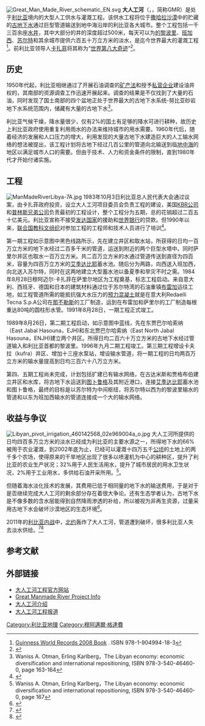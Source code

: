 [[File:Great_Man_Made_River_schematic_EN.svg|thumb]]
'''大人工河'''（{{rtl-lang|ar|النهر الصناعي العظيم}}，{{lang|en|Great Man-Made River}}，简称GMR）是处于[[利比亚|利比亚]]境内的大型人工供水与灌溉工程。该供水工程将位于[[撒哈拉沙漠|撒哈拉沙漠]]中的{{le|努比亚砂岩地下水系统|Nubian Sandstone Aquifer System}}贮藏的[[古地下水|古地下水]]通过巨型管道输送到地中海沿岸的利比亚各大城市。整个工程包括一千三百余座[[水井|水井]]，其中大部分的井的深度超过500米，每天可以为[[的黎波里|的黎波里]]、[[班加西|班加西]]、[[苏尔特|苏尔特]]和其余城市提供六百五十万立方米的淡水，是迄今世界最大的灌溉工程<ref>[http://www.guinnessworldrecords.com/2008/default.aspx Guinness World Records 2008 Book] {{Wayback|url=http://www.guinnessworldrecords.com/2008/default.aspx |date=20150924024138 }}. ISBN 978-1-904994-18-3</ref>。前利比亚领导人[[卡扎菲|卡扎菲]]将其称为“[[世界第八大奇迹|世界第八大奇迹]]”<ref>{{Cite web |url=http://www.water-technology.net/projects/gmr/ |title=Water-Technology |accessdate=2011-11-03 |archive-date=2020-08-16 |archive-url=https://web.archive.org/web/20200816232713/https://www.water-technology.net/projects/gmr/ |dead-url=yes }}</ref>。

==历史==
1950年代起，利比亚相继通过了开展石油调查的[[矿产法|矿产法]]和授予[[私营企业|私营企业]]建设油井权的{{le|1955年石油法|Petroleum Law of 1955}}，其南部的资源调查工作迅速开展起来。调查的结果是不仅找到了大量的石油，同时发现了国土南部的四个盆地正处于世界最大的古地下水系统-努比亚砂岩地下水系统范围内，储藏有大量的古地下水<ref>Waniss A. Otman, Erling Karlberg，The Libyan economy: economic diversification and international repositioning, ISBN 978-3-540-46460-0, page 163-164</ref>。

利比亚气候干燥，降水量很少，仅有2%的国土有足够的降水可进行耕种，故历史上利比亚政府使用重复利用雨水的办法来维持城市的用水需要。1960年代后，随着经济的发展和人口压力的增大，利用发现的大量古地下水建造巨大的人工输水网络的想法被提出，该工程计划将古地下经过几百公里的管道向北输送到临[[地中海|地中海]]的地区以满足城市人口的需要。但由于技术、人力和资金条件的限制，直到1980年代才开始付诸实施。

==工程==
[[File:ManMadeRiverLibya-7A.jpg|thumb]]
1983年10月3日利比亚总人民代表大会通过议案，由卡扎菲政府投资，设立大人工河项目委员会负责工程的建设，美国[[KBR公司|KBR公司]]和[[普林斯兄弟公司|普林斯兄弟公司]]负责最初的工程设计，整个工程分为五期，总的花销超过二百五十亿美元。利比亚宣称不接受[[发达国家|发达国家]]的援助和[[世界银行|世界银行]]的贷款。但1990年以来，[[联合国教科文组织|联合国教科文组织]]对参加工程的工程师和技术人员进行了培训<ref>{{cite web |url=http://www.ewpnet.com/libya/river.htm |title=存档副本 |accessdate=2011-11-03 |deadurl=yes |archiveurl=https://web.archive.org/web/20110925224101/http://ewpnet.com/libya/river.htm |archivedate=2011-09-25 }}</ref>。

第一期工程如示意图中黑色线路所示，先在{{le|塔泽堡绿洲|Tazirbu}}建立井区和取水站，所获得的日均一百万立方米的地下水经过二百多千米的管道，运送到{{le|薩里爾油田|Sarir field|薩里爾}}附近的两个巨型水塔中。同时萨里尔井区也取水一百万立方米。共二百万立方米的水通过管道传送到直径为四百米，容量为四百万立方米的[[艾季达比耶|艾季达比耶]]蓄水池。随后分为两路，向西送入班加西，向北送入苏尔特，同时在这两地建立大型蓄水池以备夏季和旱灾不时之需。1984年8月28日穆阿迈尔·卡扎菲在萨里尔地区为工程奠基，标志工程启动。来自意大利、西班牙、德国和日本的建筑材料通过位于苏尔特湾的石油重镇[[布雷加|布雷加]]运往工地，如工程管道所需的能抵抗强大水压力的[[预力混凝土|预力混凝土]]就是在意大利Redaelli Tecna S.p.A公司在[[那不勒斯|那不勒斯]]的工厂制造，运到在布雷加和萨里尔的工厂制造每根重达80吨的圆柱形水管。1991年8月28日，一期工程正式竣工。

1989年8月26日，第二期工程启动，如示意图中蓝线，先在东贾巴尔哈索纳（East Jabal Hasouna，EJH)和东北贾巴尔哈索纳（East North Jabal Hasouna，ENJH)建立两个井区。所得日均二百六十万立方米的古地下水经过管道输入{{le|塔尔胡纳|Tarhuna}}和利比亚首都的黎波里。1996年九月二期工程竣工。第三期工程增设卡夫拉（kufra）井区、增加十三座水泵站，增设输水管道，将一期工程的日均两百万立方米的输水量提高到日均三百六十八万立方米。

第四、五期工程尚未完成，计划包括扩建已有输水网络，在古达米斯和贾格布伯建立井区和水库，将古地下水运送到[[图卜鲁格|图卜鲁格]]及其附近港口，连接[[艾季达比耶|艾季达比耶]]蓄水池和图卜鲁格，最终的目标是以苏尔特为中间枢纽，将苏尔特以西为的黎波里输水的管道和以东为班加西输水的管道连接成一个大的输水网络。

==收益与争议==
[[File:Libyan_pivot_irrigation_460142568_02e969004a_o.jpg|thumb]]
大人工河所提供的日均四百多万立方米的淡水已经成为利比亚的主要水源之一，所得地下水的66%被用于农业灌溉，到2002年底为止，已经可以灌溉十四万五千[[公顷|公顷]]的土地上的两千多个农场，使得原来的干旱地区出现了很多以喷灌机为中心的耕种区，提升了利比亚的农业生产状况；32%用于人民生活用水，提升了城市居民的用水卫生状况，2%用于工业用水，多供给石油开采所用。<ref>Waniss A. Otman, Erling Karlberg，The Libyan economy: economic diversification and international repositioning, ISBN 978-3-540-46460-0, page 167</ref>。

但随着海水淡化技术的发展，其费用已低于相同量的地下水的输送费用，于是对于是否继续完成大人工河的剩余部分存在着很大争论。还有生态学者认为，古地下水是不像多数的含水层能得到自然降雨渗透的补给，所以被视为非再生资源，过量采用古地下水会破坏沙漠地区的生态环境<ref>{{Cite web |url=http://www.greenprophet.com/2011/02/libya-gaddafi-green/ |title=存档副本 |access-date=2011-11-05 |archive-date=2021-01-26 |archive-url=https://web.archive.org/web/20210126192625/https://www.greenprophet.com/2011/02/libya-gaddafi-green/ |dead-url=no }}</ref>。

2011年的[[利比亚内战|利比亚内战]]中，[[北约|北约]]轰炸了大人工河，管道遭到破坏，很多利比亚人失去淡水供给。<ref>{{Cite web |url=http://www.waterpolitics.com/2011/10/23/gaddafi-dead-what-is-the-fate-of-the-great-man-made-river/ |title=存档副本 |access-date=2011-11-05 |archive-date=2020-08-21 |archive-url=https://web.archive.org/web/20200821025012/http://www.waterpolitics.com/2011/10/23/gaddafi-dead-what-is-the-fate-of-the-great-man-made-river/ |dead-url=no }}</ref><ref>{{cite web|last=Waduge|first=Shenali|title=UN member States must demand probe & action against NATO War Crimes|url=http://www.salem-news.com/articles/october142011/nato-crimes-sw.php|work=[[The_Salem_News|The Salem News]]|accessdate=23 October 2011|date=October 14, 2011|archive-date=2020-08-21|archive-url=https://web.archive.org/web/20200821022728/http://www.salem-news.com/articles/october142011/nato-crimes-sw.php|dead-url=no}}</ref>

==参考文献==
{{reflist|2}}

==外部链接==
* [http://www.gmmra.org/en/index.php?option=com_content&view=article&id=76&Itemid=50 大人工河工程官方网站] {{Wayback|url=http://www.gmmra.org/en/index.php?option=com_content&view=article&id=76&Itemid=50 |date=20121222194919 }}
* [http://www.water-technology.net/projects/gmr/ Great Manmade River Project Info]{{Wayback|url=http://www.water-technology.net/projects/gmr/ |date=20200816232713 }}
* [http://www.docstoc.com/docs/73461265/THE-GREAT-MAN-MADE-RIVER-PROJECT 大人工河介绍] {{Wayback|url=http://www.docstoc.com/docs/73461265/THE-GREAT-MAN-MADE-RIVER-PROJECT |date=20120116084646 }}
* [http://www.youtube.com/watch?v=KvkxFUuNsAE 大人工河工程报道] {{Wayback|url=http://www.youtube.com/watch?v=KvkxFUuNsAE |date=20160316093640 }}

[[Category:利比亚地理|Category:利比亚地理]]
[[Category:穆阿邁爾·格達費|Category:穆阿邁爾·格達費]]